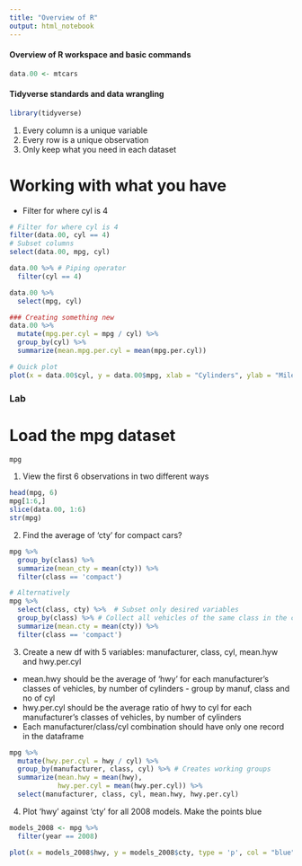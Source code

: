 ---
title: "Overview of R"
output: html_notebook
---

#### Overview of R workspace and basic commands


```{r}
data.00 <- mtcars
```

#### Tidyverse standards and data wrangling

```{r}
library(tidyverse)
```


1. Every column is a unique variable
2. Every row is a unique observation
3. Only keep what you need in each dataset

# Working with what you have
- Filter for where cyl is 4
```{r}
# Filter for where cyl is 4
filter(data.00, cyl == 4)
# Subset columns
select(data.00, mpg, cyl)

data.00 %>% # Piping operator
  filter(cyl == 4)

data.00 %>%
  select(mpg, cyl)

### Creating something new
data.00 %>%
  mutate(mpg.per.cyl = mpg / cyl) %>%
  group_by(cyl) %>%
  summarize(mean.mpg.per.cyl = mean(mpg.per.cyl))

# Quick plot
plot(x = data.00$cyl, y = data.00$mpg, xlab = "Cylinders", ylab = "Miles per Gallon", col = "red", main = "MPG by number of Cylinders")
```


### Lab
# Load the mpg dataset
```{r}
mpg
```
1. View the first 6 observations in two different ways
```{r}
head(mpg, 6)
mpg[1:6,]
slice(data.00, 1:6)
str(mpg)
```

2. Find the average of 'cty' for compact cars?
```{r}
mpg %>%
  group_by(class) %>%
  summarize(mean_cty = mean(cty)) %>%
  filter(class == 'compact')

# Alternatively
mpg %>%
  select(class, cty) %>%  # Subset only desired variables
  group_by(class) %>% # Collect all vehicles of the same class in the calculation
  summarize(mean.cty = mean(cty)) %>%
  filter(class == 'compact')
```


3. Create a new df with 5 variables: manufacturer, class, cyl, mean.hyw and hwy.per.cyl
  - mean.hwy should be the average of 'hwy' for each manufacturer's classes of vehicles, by number of cylinders - group by manuf, class and no of cyl
  - hwy.per.cyl should be the average ratio of hwy to cyl for each manufacturer's classes of vehicles, by number of cylinders
  - Each manufacturer/class/cyl combination should have only one record in the dataframe
  
```{r}
mpg %>%
  mutate(hwy.per.cyl = hwy / cyl) %>%
  group_by(manufacturer, class, cyl) %>% # Creates working groups
  summarize(mean.hwy = mean(hwy),
            hwy.per.cyl = mean(hwy.per.cyl)) %>%
  select(manufacturer, class, cyl, mean.hwy, hwy.per.cyl)
```

  
4. Plot 'hwy' against 'cty' for all 2008 models. Make the points blue 
```{r}
models_2008 <- mpg %>%
  filter(year == 2008)

plot(x = models_2008$hwy, y = models_2008$cty, type = 'p', col = "blue", main = "Hwy vs. cty for 2008 models", xlab = "Highway", ylab = "City")
```

  